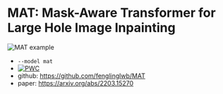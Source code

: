 # MAT: Mask-Aware Transformer for Large Hole Image Inpainting

![MAT example](https://github.com/fenglinglwb/MAT/blob/main/figures/teasing.png?raw=true)

- `--model mat`
- [![PWC](https://img.shields.io/endpoint.svg?url=https://paperswithcode.com/badge/mat-mask-aware-transformer-for-large-hole/image-inpainting-on-places2-1)](https://paperswithcode.com/sota/image-inpainting-on-places2-1?p=mat-mask-aware-transformer-for-large-hole)
- github: https://github.com/fenglinglwb/MAT
- paper: https://arxiv.org/abs/2203.15270

